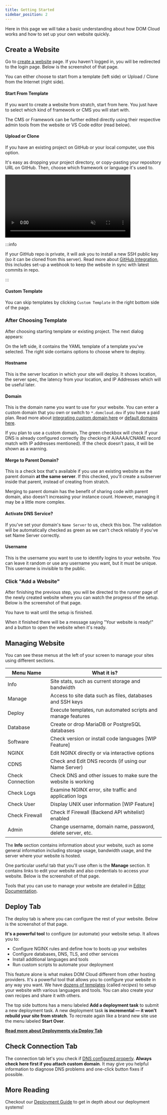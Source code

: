 ```yaml
---
title: Getting Started
sidebar_position: 2
---
```



Here in this page we will take a basic understanding about how DOM Cloud works and how to set up your own website quickly.

## Create a Website

Go to [create a website](https://my.domcloud.co/user/host/create) page. If you haven't logged in, you will be redirected to the login page. Below is the screenshot of that page.

<p className='text-center'>
<ThemedImage
    sources={{
        dark: "/assets/ss/new-purchase-b.png",
        light: "/assets/ss/new-purchase-w.png"
    }}
    alt=""
    className="img-fluid border rounded-3 shadow--md"
    width="700"
    height="500"
    loading="lazy"
/>
</p>

You can either choose to start from a template (left side) or Upload / Clone from the Internet (right side).

#### Start From Template

If you want to create a website from stratch, start from here. You just have to select which kind of framework or CMS you will start with.

The CMS or Framework can be further edited directly using their respective admin tools from the website or VS Code editor (read below).

#### Upload or Clone

If you have an existing project on GitHub or your local computer, use this option.

It's easy as dropping your project directory, or copy-pasting your repository URL on GitHub. Then, choose which framework or language it's used to.

<video width="80%" loop muted controls className="img-fluid border d-block mx-auto rounded-3 shadow--md mb-4">
  <source src={theVideo} type="video/webm" />
  Sorry! Your browser does not support the video tag.
</video>

:::info

If your GitHub repo is private, it will ask you to install a new SSH public key (so it can be cloned from this server). Read more about [GitHub Integration](../features/github.mdx), this includes set-up a webhook to keep the website in sync with latest commits in repo.

:::

#### Custom Template

You can skip templates by clicking `Custom Template` in the right bottom side of the page.

### After Choosing Template

After choosing starting template or existing project. The next dialog appears:

<p className='text-center'>
<ThemedImage
    sources={{
        dark: "/assets/ss/new-template-b.png",
        light: "/assets/ss/new-template-w.png"
    }}
    alt=""
    className="img-fluid border rounded-3 shadow--md"
    width="700"
    height="500"
    loading="lazy"
/>
</p>

On the left side, it contains the YAML template of a template you've selected. The right side contains options to choose where to deploy.

#### Hostname

This is the server location in which your site will deploy. It shows location, the server spec, the latency from your location, and IP Addresses which will be useful later. 

#### Domain

This is the domain name you want to use for your website. You can enter a custom domain that you own or switch to `*.domcloud.dev` if you have a paid plan. Read more about [integrating custom domain here](../features/dns.mdx) or [default domains here](./free-plan.mdx#default-domain-availability).

If you plan to use a custom domain, The green checkbox will check if your DNS is already configured correctly (by checking if A/AAAA/CNAME record match with IP addresses mentioned). If the check doesn't pass, it will be shown as a warning. 

#### Merge to Parent Domain?

This is a check box that's available if you use an existing website as the parent domain **at the same server**. If this checked, you'll create a subserver inside that parent, instead of creating from stratch.

Merging to parent domain has the benefit of sharing code with parent domain, also doesn't increasing your instance count. However, managing it may be a little more complex.

#### Activate DNS Service?

If you've set your domain's `Name Server` to us, check this box. The validation will be automatically checked as green as we can't check reliably if you've set Name Server correctly.


#### Username

This is the username you want to use to identify logins to your website. You can leave it random or use any username you want, but it must be unique. This username is invisible to the public.


### Click "Add a Website"

After finishing the previous step, you will be directed to the runner page of the newly created website where you can watch the progress of the setup. Below is the screenshot of that page.

<p className='text-center'>
<ThemedImage
    sources={{
        dark: "/assets/ss/new-progress-b.png",
        light: "/assets/ss/new-progress-w.png"
    }}
    alt=""
    className="img-fluid border rounded-3 shadow--md"
    width="700"
    height="500"
    loading="lazy"
/>
</p>

You have to wait until the setup is finished.

When it finished there will be a message saying "Your website is ready!" and a button to open the website when it's ready.

## Managing Website

You can see these menus at the left of your screen to manage your sites using different sections.


<p className='text-center'>
<ThemedImage
    sources={{
        dark: "/assets/ss/menu-b.png",
        light: "/assets/ss/menu-w.png"
    }}
    alt=""
    className="img-fluid float-xl-start border rounded-3 shadow--md mb-4"
    style={{maxHeight: '35em', marginRight: '1em'}}
    loading="lazy"
/>

|Menu Name|What it is?|
|---|---|
|Info|Site stats, such as current storage and bandwidth|
|Manage|Access to site data such as files, databases and SSH keys|
|Deploy|Execute templates, run automated scripts and manage features|
|Database|Create or drop MariaDB or PostgreSQL databases |
|Software|Check version or install code languages \[WIP Feature\] |
|NGINX|Edit NGINX directly or via interactive options| 
|CDNS|Check and Edit DNS records (if using our Name Server) |
|Check Connection|Check DNS and other issues to make sure the website is working |
|Check Logs|Examine NGINX error, site traffic and application logs|
|Check User|Display UNIX user information \[WIP Feature\]|
|Check Firewall|Check If Firewall (Backend API whitelist) enabled |
|Admin|Change username, domain name, password, delete server, etc.|

</p>

The **Info** section contains information about your website, such as some general information including storage usage, bandwidth usage, and the server where your website is hosted.


<p className='text-center'>
<ThemedImage
    sources={{
        dark: "/assets/ss/dash-b.png",
        light: "/assets/ss/dash-w.png"
    }}
    alt=""
    className="img-fluid border rounded-3 shadow--md"
    width="700"
    height="500"
    loading="lazy"
/>
</p>

One particular useful tab that you'll use often is the **Manage** section. It contains links to edit your website and also credentials to access your website. Below is the screenshot of that page.


<p className='text-center'>
<ThemedImage
    sources={{
        dark: "/assets/ss/new-manage-b.png",
        light: "/assets/ss/new-manage-w.png"
    }}
    alt=""
    className="img-fluid border rounded-3 shadow--md"
    width="700"
    height="500"
    loading="lazy"
/>
</p>

Tools that you can use to manage your website are detailed in [Editor Documentation](../features/editor.mdx).

## Deploy Tab

The deploy tab is where you can configure the rest of your website. Below is the screenshot of that page.

<p className='text-center'>
<ThemedImage
    sources={{
        dark: "/assets/ss/new-progress-b.png",
        light: "/assets/ss/new-progress-w.png"
    }}
    alt=""
    className="img-fluid border rounded-3 shadow--md mb-4"
    width="700"
    height="500"
    loading="lazy"
/>
</p>

**It's a powerful tool** to configure (or automate) your website setup. It allows you to:

+ Configure NGINX rules and define how to boots up your websites
+ Configure databases, DNS, TLS, and other services
+ Install additional languages and tools
+ Run custom scripts to automate your deployment

This feature alone is what makes DOM Cloud different from other hosting providers. It's a powerful tool that allows you to configure your website in any way you want. We have [dozens of templates](https://github.com/domcloud/recipes) (called *recipes*) to setup your website with various languages and tools. You can also create your own recipes and share it with others.

The top side buttons has a menu labeled **Add a deployment task** to submit a new deployment task. A new deployment task **is incremental &mdash; it won't rebuild your site from stratch**. To recreate again like a brand new site use the menu labeled **Start Over**.

[**Read more about Deployments via Deploy Tab**](../deployment/)

## Check Connection Tab

The connection tab let's you check if [DNS configured properly](../features/dns.mdx). **Always check here first if you attach custom domain**. 
It may give you helpful information to diagnose DNS problems and one-click button fixes if possible.

<p className='text-center'>
<ThemedImage
    sources={{
        dark: "/assets/ss/check-conn-b.png",
        light: "/assets/ss/check-conn-w.png"
    }}
    alt=""
    className="img-fluid border rounded-3 shadow--md mb-4"
    width="500"
    height="300"
    loading="lazy"
/>
</p>

## More Reading

Checkout our [Deployment Guide](../deployment/index.mdx) to get in depth about our deployment systems!

